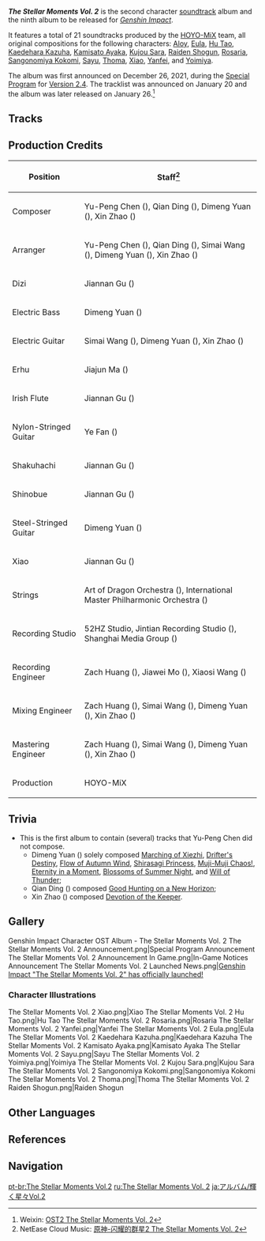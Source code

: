 {{Album Infobox
|image       = The Stellar Moments Vol. 2.png
|type        = Character Original Soundtracks
|series      = The Stellar Moments (Album Series)
|releaseDate = 2022-01-26
|length      = 32 min 18 sec - 21 tracks
|spotify     = 1allU3bi1l9t6yUBfjQt3S
|youtube     = OLAK5uy_lKd5_ShlSWC-giCJIh8j9x6dpZsIoL_KY
|previous    = [[Fleeting Colors in Flight (Album)|Fleeting Colors in Flight]]
|next        = [[Islands of the Lost and Forgotten]]
|previousVolume = [[The Stellar Moments]]
|nextVolume  = [[The Stellar Moments Vol. 3]]
}}
'''''The Stellar Moments Vol. 2''''' is the second character [[soundtrack]] album and the ninth album to be released for ''[[Genshin Impact]]''.

It features a total of 21 soundtracks produced by the [[HOYO-MiX]] team, all original compositions for the following characters: [[Aloy]], [[Eula]], [[Hu Tao]], [[Kaedehara Kazuha]], [[Kamisato Ayaka]], [[Kujou Sara]], [[Raiden Shogun]], [[Rosaria]], [[Sangonomiya Kokomi]], [[Sayu]], [[Thoma]], [[Xiao]], [[Yanfei]], and [[Yoimiya]].

The album was first announced on December 26, 2021, during the [[Special Program]] for [[Version 2.4]]. The tracklist was announced on January 20 and the album was later released on January 26.<ref>Weixin: [https://mp.weixin.qq.com/s/jv1kaW_ACnfBGQToCjtOMg {{Zh|《原神》第二张角色主题}}OST{{Zh|《闪耀的群星}}2 The Stellar Moments Vol. 2{{Zh|》即将上线}}]</ref>

==Tracks==
{{Soundtracks by Category Table|The Stellar Moments Vol. 2 Soundtracks|hidealbum=1}}

==Production Credits==
{| class="wikitable" style="text-align:left; height:0.5em"
! Position
! Staff<ref>NetEase Cloud Music: [https://y.music.163.com/m/album?id=139146666 原神-闪耀的群星2 The Stellar Moments Vol. 2]</ref>
|-
! Composer
| Yu-Peng Chen ({{zh|陈致逸}}), Qian Ding ({{zh|丁谦}}), Dimeng Yuan ({{zh|苑迪萌}}), Xin Zhao ({{zh|赵鑫}})
|-
! Arranger
| Yu-Peng Chen ({{zh|陈致逸}}), Qian Ding ({{zh|丁谦}}), Simai Wang ({{zh|王斯迈}}), Dimeng Yuan ({{zh|苑迪萌}}), Xin Zhao ({{zh|赵鑫}})
|-
! Dizi
| Jiannan Gu ({{zh|顾剑楠}})
|-
! Electric Bass
| Dimeng Yuan ({{zh|苑迪萌}})
|-
! Electric Guitar
| Simai Wang ({{zh|王斯迈}}), Dimeng Yuan ({{zh|苑迪萌}}), Xin Zhao ({{zh|赵鑫}})
|-
! Erhu
| Jiajun Ma ({{zh|马稼骏}})
|-
! Irish Flute
| Jiannan Gu ({{zh|顾剑楠}})
|-
! Nylon-Stringed Guitar
| Ye Fan ({{zh|范晔}})
|-
! Shakuhachi
| Jiannan Gu ({{zh|顾剑楠}})
|-
! Shinobue
| Jiannan Gu ({{zh|顾剑楠}})
|-
! Steel-Stringed Guitar
| Dimeng Yuan ({{zh|苑迪萌}})
|-
! Xiao
| Jiannan Gu ({{zh|顾剑楠}})
|-
! Strings
| Art of Dragon Orchestra ({{zh|龙之艺交响乐团}}), International Master Philharmonic Orchestra ({{zh|国际首席爱乐乐团}})
|-
! Recording Studio
| 52HZ Studio, Jintian Recording Studio ({{zh|金田录音棚}}), Shanghai Media Group ({{zh|上海广播大厦}})
|-
! Recording Engineer
| Zach Huang ({{zh|黄巍}}), Jiawei Mo ({{zh|莫家伟}}), Xiaosi Wang ({{zh|王小四}})
|-
! Mixing Engineer
| Zach Huang ({{zh|黄巍}}), Simai Wang ({{zh|王斯迈}}), Dimeng Yuan ({{zh|苑迪萌}}), Xin Zhao ({{zh|赵鑫}})
|-
! Mastering Engineer
| Zach Huang ({{zh|黄巍}}), Simai Wang ({{zh|王斯迈}}), Dimeng Yuan ({{zh|苑迪萌}}), Xin Zhao ({{zh|赵鑫}})
|-
! Production
| HOYO-MiX
|}

==Trivia==
* This is the first album to contain (several) tracks that Yu-Peng Chen did not compose.
** Dimeng Yuan ({{zh|苑迪萌}}) solely composed [[Marching of Xiezhi]], [[Drifter's Destiny]], [[Flow of Autumn Wind]], [[Shirasagi Princess]], [[Muji-Muji Chaos!]], [[Eternity in a Moment]], [[Blossoms of Summer Night]], and [[Will of Thunder]];
** Qian Ding ({{zh|丁谦}}) composed [[Good Hunting on a New Horizon]];
** Xin Zhao ({{zh|赵鑫}}) composed [[Devotion of the Keeper]].

==Gallery==
<gallery>
Genshin Impact Character OST Album - The Stellar Moments Vol. 2
The Stellar Moments Vol. 2 Announcement.png|Special Program Announcement
The Stellar Moments Vol. 2 Announcement In Game.png|In-Game Notices Announcement
The Stellar Moments Vol. 2 Launched News.png|[https://genshin.hoyoverse.com/en/news/detail/18939 Genshin Impact "The Stellar Moments Vol. 2" has officially launched!]
</gallery>
===Character Illustrations===
<gallery>
The Stellar Moments Vol. 2 Xiao.png|Xiao
The Stellar Moments Vol. 2 Hu Tao.png|Hu Tao
The Stellar Moments Vol. 2 Rosaria.png|Rosaria
The Stellar Moments Vol. 2 Yanfei.png|Yanfei
The Stellar Moments Vol. 2 Eula.png|Eula
The Stellar Moments Vol. 2 Kaedehara Kazuha.png|Kaedehara Kazuha
The Stellar Moments Vol. 2 Kamisato Ayaka.png|Kamisato Ayaka
The Stellar Moments Vol. 2 Sayu.png|Sayu
The Stellar Moments Vol. 2 Yoimiya.png|Yoimiya
The Stellar Moments Vol. 2 Kujou Sara.png|Kujou Sara
The Stellar Moments Vol. 2 Sangonomiya Kokomi.png|Sangonomiya Kokomi
The Stellar Moments Vol. 2 Thoma.png|Thoma
The Stellar Moments Vol. 2 Raiden Shogun.png|Raiden Shogun
</gallery>

==Other Languages==
{{Other Languages
|en      = The Stellar Moments Vol. 2
|zhs     = 闪耀的群星2
|zhs_rm  = Shǎnyào de Qúnxīng Èr
|zht     = 閃耀的群星2
|zht_rm  = Shǎnyào de Qúnxīng Èr
|zh_tl   = Shining Stars Vol. 2
|ja      = 輝く星々Vol.2
|ja_rm   = Kagayaku Hoshiboshi Voryuumu Tsuu
|ja_tl   = Shining Stars Vol. 2
|ko      = 빛나는 뭇별2
|ko_rm   = Binnaneun Mutbyeol I
|ko_tl   = Many Shining Stars 2
|tr      = 
|tr_tl   = 
|it      = 
|it_tl   = 
}}

==References==
{{Reflist}}

==Navigation==
{{Soundtrack Navbox|The Stellar Moments}}

[[pt-br:The Stellar Moments Vol.2]]
[[ru:The Stellar Moments Vol. 2]]
[[ja:アルバム/輝く星々Vol.2]]